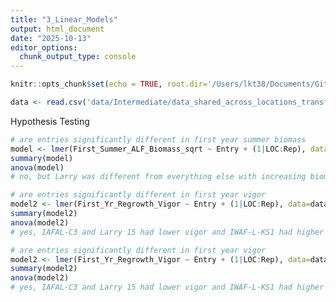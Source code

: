 ```yaml
---
title: "3_Linear_Models"
output: html_document
date: "2025-10-13"
editor_options: 
  chunk_output_type: console
---
```


```r
knitr::opts_chunk$set(echo = TRUE, root.dir='/Users/lkt38/Documents/Github/Alf-IWG_Selection')
```

```r
data <- read.csv('data/Intermediate/data_shared_across_locations_transformed.csv')
```

Hypothesis Testing

```r
# are entries significantly different in first year summer biomass
model <- lmer(First_Summer_ALF_Biomass_sqrt ~ Entry + (1|LOC:Rep), data=data)
summary(model)
anova(model)
# no, but Larry was different from everything else with increasing biomass
```

```r
# are entries significantly different in first year vigor
model2 <- lmer(First_Yr_Regrowth_Vigor ~ Entry + (1|LOC:Rep), data=data)
summary(model2)
anova(model2)
# yes, IAFAL-C3 and Larry 15 had lower vigor and IWAF-L-KS1 had higher vigor
```

```r
# are entries significantly different in first year vigor
model2 <- lmer(First_Yr_Regrowth_Vigor ~ Entry + (1|LOC:Rep), data=data)
summary(model2)
anova(model2)
# yes, IAFAL-C3 and Larry 15 had lower vigor and IWAF-L-KS1 had higher vigor
```
